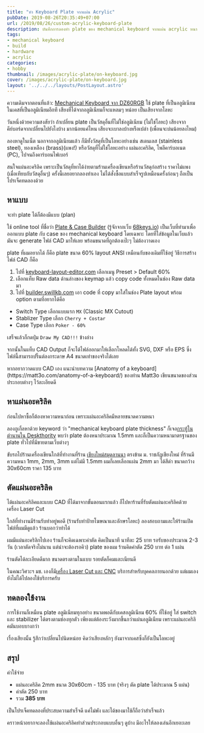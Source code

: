```yaml
---
title: "ทำ Keyboard Plate จากแผ่น Acrylic"
pubDate: 2019-08-26T20:35:49+07:00
url: /2019/08/26/custom-acrylic-keyboard-plate
description: บันทึกการลองทำ plate ของ mechanical keyboard จากแผ่น acrylic หนา 2mm
tags:
- mechanical keyboard
- build
- hardware
- acrylic
categories:
- hobby
thumbnail: /images/acrylic-plate/on-keyboard.jpg
cover: /images/acrylic-plate/on-keyboard.jpg
layout: '../../../layouts/PostLayout.astro'
---
```


ความเดิมจากตอนที่แล้ว: [Mechanical Keyboard จาก DZ60RGB](https://armno.in.th/2019/07/19/mechanical-keyboard-mark-6/)
ใช้ plate ที่เป็นอลูมิเนียม ในเคสที่เป็นอลูมิเนียมอีกที เสียงที่ได้จากอลูมิเนียมก็จะแหลมๆ หน่อย เป็นเสียงจากโลหะ

วันหนึ่งด้วยความสงสัยว่า ถ้าเปลี่ยน plate เป็นวัสดุอื่นที่ไม่ใช่อลูมิเนียม (ไม่ใช่โลหะ)
เสียงจากคีย์บอร์ดจากเปลี่ยนไปยังไงบ้าง มากน้อยแค่ไหน เสียงจะเบาลงบ้างหรือเปล่า (เพื่อนจะบ่นน้อยลงไหม)

ลองหาดูในเน็ต นอกจากอลูมิเนียมแล้ว ก็มีทั้งวัสดุที่เป็นโลหะอย่างเช่น สเตนเลส (stainless steel),
ทองเหลือง (brass)(แพง!) หรือวัสดุที่ไม่ใช่โลหะอย่าง แผ่นอะคริลิค, โพลีคาร์บอเนต (PC), ไปจนถึงคาร์บอนไฟเบอร์

สนใจแผ่นอะคริลิค เพราะเป็นวัสดุที่หาได้ง่ายตามร้านเครื่องเขียนหรือร้านวัสดุก่อสร้าง ราคาไม่แพง (เมื่อเทียบกับวัสดุอื่นๆ)
ครั้งนี้เลยอยากลองทำเอง ไม่ได้สั่งซื้อแบบสำเร็จรูปเหมือนครั้งก่อนๆ
ถือเป็นโปรเจ็คทดลองด้วย

## หาแบบ

จะทำ plate ได้ก็ต้องมีแบบ (plan)

ใช้ online tool ที่ชื่อว่า [Plate & Case Builder](http://builder.swillkb.com/) (รู้จักจากเว็บ [68keys.io](https://68keys.io/))
เป็นเว็บที่ทำมาเพื่อออกแบบ plate กับ case ของ mechanical keyboard โดยเฉพาะ
โดยที่ใส่ข้อมูลในเว็บแล้วมันจะ generate ไฟล์ CAD มาให้เลย พร้อมขนาดที่ถูกต้องเป๊ะๆ ไม่ต้องวาดเอง

<Picture
  src="/images/acrylic-plate/plate-case-builder.png"
  alt="หน้าเว็บ plate & case builder"
  ratio="16-10"
  caption="หน้าเว็บ Plate & Case Builder (http://builder.swillkb.com/)"
/>

plate ที่ผมอยากได้ ก็คือ plate ขนาด 60% layout ANSI เหมือนกับของเดิมที่ใช้อยู่
วิธีการสร้างไฟล์ CAD ก็คือ

1. ไปที่ [keyboard-layout-editor.com](http://www.keyboard-layout-editor.com/#/) เลือกเมนู Preset > Default 60%
2. เลือกแท็บ Raw data ด้านล่างของ keymap แล้ว copy code ทั้งหมดในช่อง Raw data มา
3. ไปที่ [builder.swillkb.com](http://builder.swillkb.com/) เอา code ที่ copy มาใส่ในช่อง Plate layout พร้อม option ตามที่อยากได้คือ
  * Switch Type เลือกแบบแรก `MX` (Classic MX Cutout)
  * Stablizer Type เลือก `Cherry + Costar`
  * Case Type เลือก `Poker - 60%`

<Picture
  src="/images/acrylic-plate/kle.png"
  alt="keyboard-layout-editor.com"
  caption="1. เลือก Default 60%"
/>

<Picture
  src="/images/acrylic-plate/copy.png"
  alt="เลือกแท็บ Raw data ด้านล่างของ keymap แล้ว copy code ทั้งหมดในช่อง Raw data มา"
  caption="2. copy Raw Data"
/>

<Picture
  src="/images/acrylic-plate/builder.png"
  alt="3"
  caption="3. เอา Raw Data มาใส่ในช่อง plate layout"
/>

เสร็จแล้วก็กดปุ่ม `Draw My CAD!!!` ข้างล่าง

จากนั้นในแท็บ CAD Output ก็จะได้ไฟล์ออกมาให้เลือกโหลดได้ทั้ง SVG, DXF หรือ EPS
ซึ่งไฟล์นี้สามารถปริ๊นต์ลงกระดาษ A4 ขนาดเท่าของจริงได้เลย

<Picture
  src="/images/acrylic-plate/cad-output.png"
  alt="3"
  caption="output ดาวน์โหลดไฟล์เก็บไว้ได้"
/>

<WarningMessage>
  หากอยากวาดแบบ CAD เอง แนะนำบทความ [Anatomy of a keyboard](https://matt3o.com/anatomy-of-a-keyboard/)
  ของท่าน Matt3o เขียนขนาดของส่วนประกอบต่างๆ ไว้ละเอียดดี
</WarningMessage>

## หาแผ่นอะคริลิค

ก่อนไปหาซื้อก็ต้องหาความหนาก่อน เพราะแผ่นอะคริลิคมีหลายขนาดความหนา

ลองกูเกิ้ลหาด้วย keyword ว่า "mechanical keyboard plate thickness"
ก็เจอ[กระทู้ในตำนานใน Deskthority](https://deskthority.net/viewtopic.php?f=7&t=5761&start=)
พบว่า plate ต้องหนาประมาณ 1.5mm และก็เป็นความหนามาตรฐานของ plate ทั่วไปที่มีขายตามเว็บต่างๆ

ขับรถไปร้านเครื่องเขียนใกล้ที่ทำงานที่ร้าน [เชียงใหม่สมุดลานนา](https://goo.gl/maps/axqByJHXpj6cjDrU9) ตรงข้าม ม. ราชภัฏเชียงใหม่
ที่ร้านมีความหนา 1mm, 2mm, 3mm แต่ไม่มี 1.5mm ผมก็เลยเลือกแผ่น 2mm มา ได้สีดำ
ขนาดกว้าง 30x60cm ราคา 135 บาท

## ตัดแผ่นอะคริลิค

ได้แผ่นอะคริลิคและแบบ CAD ที่ได้มาจากขั้นตอนแรกแล้ว ก็ไปหาร้านที่รับตัดแผ่นอะคริลิคด้วยเครื่อง Laser Cut

ใกล้ที่ทำงานมีร้านรับทำอยู่พอดี (ร้านรับทำป้ายโฆษณาและอักษรโลหะ) ลองสอบถามและให้ร้านเปิดไฟล์ที่ผมมีดูแล้ว ร้านบอกว่าทำได้

ผมมีแผ่นอะคริลิกไปเอง ร้านก็จะคิดเฉพาะค่าตัด คิดเป็นนาที นาทีละ 25 บาท
รอรับของประมาณ 2-3 วัน (เวลาตัดจริงไม่นาน แต่น่าจะต้องรอคิว)
plate ของผม ร้านคิดค่าตัด 250 บาท ต่อ 1 แผ่น

ร้านตัดได้ละเอียดดีมาก ขนาดตรงตามในแบบ รอยตัดก็คมและเนียนดี

<Picture
  src="/images/acrylic-plate/acrylic-plate.jpg"
  alt="plate อะคริลิค"
  ratio="16-9"
/>

<Picture
  src="/images/acrylic-plate/plate-2.jpg"
  alt="plate อะคริลิค"
  ratio="16-9"
/>

<WarningMessage>
  ในคณะวิศวะฯ มช. เองก็มี<a href="http://me.eng.cmu.ac.th/new/?page_id=608">เครื่อง Laser Cut และ CNC</a> บริการสำหรับบุคคลภายนอกด้วย แต่ผมเองยังไม่ได้ไปลองใช้บริการครับ
</WarningMessage>

## ทดลองใช้งาน

การใช้งานก็เหมือน plate อลูมิเนียมทุกอย่าง ขนาดพอดีกับเคสอลูมิเนียม 60% ที่ใช้อยู่
ใส่ switch และ stabilizer ได้ตรงตามช่องทุกตัว
เพียงแต่ต้องระวังมากขึ้นกว่าแผ่นอลูมิเนียม เพราะแผ่นอะคริลิคมันบอบบางกว่า

<Picture
  src="/images/acrylic-plate/on-keyboard.jpg"
  alt="plate อะคริลิค"
  ratio="16-9"
/>

เรื่องเสียงนั้น รู้สึกว่าเปลี่ยนไปนิดหน่อย คิดว่าเสียงหลักๆ ยังมาจากเคสซึ่งก็ยังเป็นโลหะอยู่

## สรุป

ค่าใช้จ่าย

- แผ่นอะคริลิค 2mm ขนาด 30x60cm - 135 บาท (จริงๆ ตัด plate ได้ประมาณ 5 แผ่น)
- ค่าตัด 250 บาท
- รวม **385 บาท**

เป็นโปรเจ็คทดลองที่ประสบความสำเร็จดี แค่ไม่พัง และได้ของมาใช้ก็ถือว่าสำเร็จแล้ว

คราวหน้าอยากจะลองใช้แผ่นอะคริลิคทำส่วนประกอบแบบอื่นๆ ดูบ้าง
มีอะไรให้ลองเล่นอีกเยอะเลย

<Picture
  src="/images/acrylic-plate/full-with-keycaps.jpg"
  alt="60% custom mechanical keyboard"
  ratio="16-9"
  caption="Keycaps: MDA Bigbone"
/>

